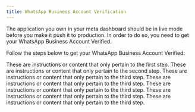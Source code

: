 ```yaml
---
title: WhatsApp Business Account Verification
---
```


The application you own in your meta dashboard should be in live mode before you make it push it to production. In order to do so, you need to get your WhatsApp Business Account Verified. 


Follow the steps below to get your WhatsApp Business Account Verified:


<Steps>
  <Step title="Visit Your WhatsApp Business Account Dashboard">
    These are instructions or content that only pertain to the first step.
  </Step>
  <Step title="Navigate to the Configure Webhook Page">
    These are instructions or content that only pertain to the second step.
  </Step>
  <Step title="Add the Webhook URL">
    These are instructions or content that only pertain to the third step.
  </Step>
   <Step title="Add the Webhook secret (same as you configured your Wapi.js App with.)">
    These are instructions or content that only pertain to the third step.
  </Step>
   <Step title="Click Verify and Save">
    These are instructions or content that only pertain to the third step.
  </Step>
   <Step title="Select the events you to enable">
    These are instructions or content that only pertain to the third step.
  </Step>
     <Step title="Verify the configuration by sending a message to your test phone number">
    These are instructions or content that only pertain to the third step.
  </Step>
</Steps>



